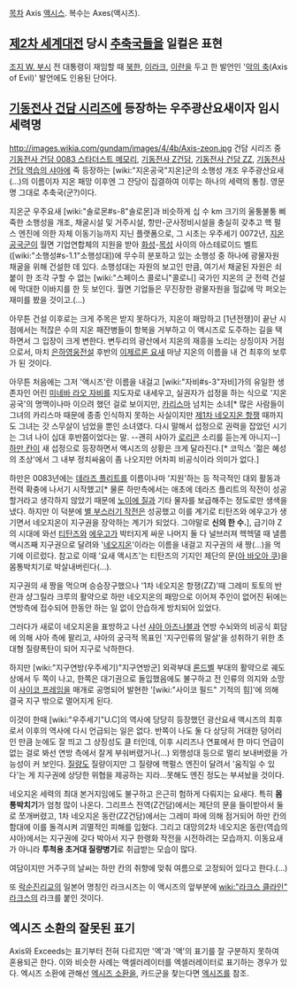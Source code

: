[[목차]]
Axis [http://engdic.daum.net/dicen/contents.do?query1=E82500 액시스]. 복수는 Axes(액시즈).

== [[제2차 세계대전]] 당시 [[추축국]]들을 일컬은 표현 ==
[[조지 W. 부시]] 전 대통령이 재임할 때 [[북한]], [[이라크]], [[이란]]을 두고 한 발언인 '[[악의 축]](Axis of Evil)' 발언에도 인용된 단어다.

== [[기동전사 건담 시리즈]]에 등장하는 우주광산요새이자 임시 세력명 ==
http://images.wikia.com/gundam/images/4/4b/Axis-zeon.jpg
건담 시리즈 중 [[기동전사 건담 0083 스타더스트 메모리]], [[기동전사 Z건담]], [[기동전사 건담 ZZ]], [[기동전사 건담 역습의 샤아]]에 죽 등장하는 [wiki:"지온공국"지온]군의 소행성 개조 우주광산요새(…)의 이름이자 지온 패망 이후엔 그 잔당이 집결하여 이루는 하나의 세력의 통칭. 영문명 그대로 추축국(군?)이다.

지온군 우주요새 [wiki:"솔로몬#s-8"솔로몬]과 비슷하게 십 수 km 크기의 울퉁불퉁 삐죽한 소행성을 개조, 채굴시설 및 거주시설, 항만-군사정비시설을 충실히 갖추고 핵 펄스 엔진에 의한 자체 이동기능까지 지닌 플랫폼으로, 그 시초는 우주세기 0072년, [[지온공국군]]이 월면 기업연합체의 지원을 받아 [[화성]]-[[목성]] 사이의 아스테로이드 벨트([wiki:"소행성#s-1.1"소행성대])에 무수히 분포하고 있는 소행성 중 하나에 광물자원 채굴을 위해 건설한 데 있다. 소행성대는 자원의 보고인 만큼, 여기서 채굴된 자원은 쇠붙이 한 조각 구할 수 없는 [wiki:"스페이스 콜로니"콜로니] 국가인 지온의 군 전력 건설에 막대한 이바지를 한 듯 보인다. 월면 기업들은 무진장한 광물자원을 헐값에 막 퍼오는 재미를 봤을 것이고.(…)

아무튼 건설 이후로는 크게 주목은 받지 못하다가, 지온이 패망하고 [1년전쟁]이 끝난 시점에서는 적잖은 수의 지온 패잔병들이 항복을 거부하고 이 액시즈로 도주하는 길을 택하면서 그 입장이 크게 변한다. 변두리의 광산에서 지온의 재흥을 노리는 상징이자 거점으로서, 마치 [[은하영웅전설]] 후반의 [[이제르론 요새]] 마냥 지온의 이름을 내 건 최후의 보루가 된 것이다. 

아무튼 처음에는 그저 '액시즈'란 이름을 내걸고 [wiki:"자비#s-3"자비]가의 유일한 생존자인 어린 [[미네바 라오 자비]]를 지도자로 내세우고, 실권자가 섭정을 하는 식으로 '지온 공국'의 명맥이나마 이으려 했던 걸로 보이지만, [[카리스마]] 넘치는 소녀[* 많은 사람들이 그녀의 카리스마 때문에 종종 인식하지 못하는 사실이지만 [[제1차 네오지온 항쟁]] 때까지도 그녀는 갓 스무살이 넘었을 뿐인 소녀였다. 다시 말해서 섭정으로 권력을 잡았던 시기는 그녀 나이 십대 후반쯤이었다는 말. --괜히 샤아가 [[로리콘]] 소리를 듣는게 아니지--] [[하만 칸]]이 새 섭정으로 등장하면서 액시즈의 상황은 크게 달라진다.[* 코믹스 '젊은 혜성의 초상'에서 그 내부 정치싸움이 좀 나오지만 어차피 비공식이라 의미가 없다.]

하만은 0083년에는 [[데라즈 플리트]]를 이름이나마 '지원'하는 등 적극적인 대외 활동과 전력 확충에 나서기 시작했고[* 물론 하만측에서는 애초에 데라즈 플리트의 작전이 성공할거라고 생각하지 않았기 때문에 [[노이에 질]]과 기타 물자를 보급해주는 정도로만 생색을 냈다. 하지만 이 덕분에 [[별 부스러기 작전]]은 성공했고 이를 계기로 티탄즈와 에우고가 생기면서 네오지온이 지구권을 장악하는 계기가 되었다. 그야말로 '''신의 한 수.'''], 급기야 Z의 시대에 와선 [[티탄즈]]와 [[에우고]]가 박터지게 싸운 나머지 둘 다 널브러져 헥헥댈 때 낼름 액시즈째 지구권으로 달려와 '[[네오지온]]'이라는 이름을 내걸고 지구권의 새 짱(…)을 먹기에 이르렀다. 참고로 이때 '요새 액시즈'는 티탄즈의 기지인 제단의 문([[아 바오아 쿠]])을 몸통박치기로 박살내버린다(...).

지구권의 새 짱을 먹으며 승승장구했으나 '1차 네오지온 항쟁(ZZ)'때 그레미 토토의 반란과 샹그릴라 크루의 활약으로 하만 네오지온의 패망으로 이어져 주인이 없어진 뒤에는 연방측에 접수되어 한동안 하는 일 없이 안습하게 방치되어 있었다.

그러다가 새로이 네오지온을 표방하고 나선 [[샤아 아즈나블]]과 연방 수뇌와의 비공식 회담에 의해 샤아 측에 팔리고, 샤아의 궁극적 목표인 '지구인류의 말살'을 성취하기 위한 초대형 질량폭탄이 되어 지구로 낙하한다.

하지만 [wiki:"지구연방(우주세기)"지구연방군] 외곽부대 [[론드벨]] 부대의 활약으로 궤도상에서 두 쪽이 나고, 한쪽은 대기권으로 돌입했음에도 불구하고 전 인류의 의지와 소망이 [[사이코 프레임]]을 매개로 공명되어 발현한 '[wiki:"사이코 필드" 기적의 힘]'에 의해 결국 지구 밖으로 멀어지게 된다.

이것이 한때 [wiki:"우주세기"U.C]의 역사에 당당히 등장했던 광산요새 액시즈의 최후로서 이후의 역사에 다시 언급되는 일은 없다. 반쪽이 나도 둘 다 상당히 거대한 덩어리인 만큼 눈에도 잘 띄고 그 상징성도 클 터인데, 이후 시리즈나 연표에서 한 마디 언급이 없는 걸로 봐선 연방 측에서 잘게 부숴버렸거나(…) 외행성대 등으로 멀리 보내버렸을 가능성이 커 보인다. [[질량]]도 질량이지만 그 질량에 핵펄스 엔진이 달려서 '움직일 수 있다'는 게 지구권에 상당한 위협을 제공하는 지라...못해도 엔진 정도는 부셔놨을 것이다.

네오지온 세력의 최대 본거지임에도 불구하고 은근히 험하게 다뤄지는 요새다. 특히 '''몸통박치기'''가 엄청 많이 나온다. 그리프스 전역(Z건담)에서는 제단의 문을 들이받아서 둘로 쪼개버렸고, 1차 네오지온 동란(ZZ건담)에서는 그레미 파에 의해 점거되어 하만 칸의 함대에 이를 돌격시켜 괴멸적인 피해를 입혔다. 그리고 대망의2차 네오지온 동란(역습의 샤아)에서는 지구권에 갖다 박아서 지구 한랭화 작전을 시전하려는 모습까지. 이동요새가 아니라 '''투척용 초거대 질량병기'''로 취급받는 모습이 많다. 

여담이지만 거주구의 날씨는 하만 칸의 취향에 맞춰 여름으로 고정되어 있다고 한다.(...)

또 [[락순진리교]]의 일본어 명칭인 라크시즈는 이 액시즈의 앞부분에 [[wiki:"라크스 클라인" 라크스]]의 라크를 붙인 것이다.
== 엑시즈 소환의 잘못된 표기 ==
Axis와 Exceeds는 표기부터 전혀 다르지만 '엑'과 '액'의 표기를 잘 구분하지 못하여 혼용되곤 한다. 이와 비슷한 사례는 액셀러레이터를 엑셀러레이터로 표기하는 경우가 있다. 엑시즈 소환에 관해선 [[엑시즈 소환]]을, 카드군을 찾는다면 [[엑시즈]]를 참조.
